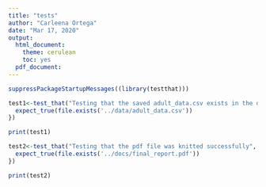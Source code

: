 ```yaml
---
title: "tests"
author: "Carleena Ortega"
date: "Mar 17, 2020"
output:
  html_document:
    theme: cerulean
    toc: yes
  pdf_document:
---
```


```r
suppressPackageStartupMessages((library(testthat)))
```

```r
test1<-test_that("Testing that the saved adult_data.csv exists in the data folder", {
  expect_true(file.exists('../data/adult_data.csv'))
})

print(test1)
```

```r
test2<-test_that("Testing that the pdf file was knitted successfully", {
  expect_true(file.exists('../docs/final_report.pdf'))
})

print(test2)
```
